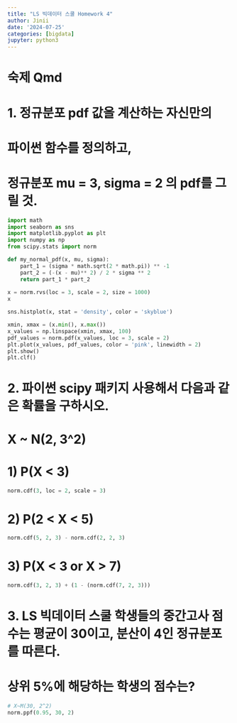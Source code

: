```yaml
---
title: "LS 빅데이터 스쿨 Homework 4"
author: Jinii
date: '2024-07-25'
categories: [bigdata]
jupyter: python3
---
```


# 숙제 Qmd

# 1. 정규분포 pdf 값을 계산하는 자신만의
# 파이썬 함수를 정의하고, 
# 정규분포 mu = 3, sigma = 2 의 pdf를 그릴 것.
``` python

import math
import seaborn as sns
import matplotlib.pyplot as plt
import numpy as np
from scipy.stats import norm

def my_normal_pdf(x, mu, sigma):
    part_1 = (sigma * math.sqrt(2 * math.pi)) ** -1
    part_2 = (-(x - mu)** 2) / 2 * sigma ** 2
    return part_1 * part_2
    
x = norm.rvs(loc = 3, scale = 2, size = 1000)
x

sns.histplot(x, stat = 'density', color = 'skyblue')

xmin, xmax = (x.min(), x.max())
x_values = np.linspace(xmin, xmax, 100)
pdf_values = norm.pdf(x_values, loc = 3, scale = 2)
plt.plot(x_values, pdf_values, color = 'pink', linewidth = 2)
plt.show()
plt.clf()

```

# 2. 파이썬 scipy 패키지 사용해서 다음과 같은 확률을 구하시오.
# X ~ N(2, 3^2)
# 1) P(X < 3)
``` python
norm.cdf(3, loc = 2, scale = 3)

```


# 2) P(2 < X < 5)
``` python
norm.cdf(5, 2, 3) - norm.cdf(2, 2, 3)

```


# 3) P(X < 3 or X > 7)
``` python
norm.cdf(3, 2, 3) + (1 - (norm.cdf(7, 2, 3)))

```


# 3. LS 빅데이터 스쿨 학생들의 중간고사 점수는 평균이 30이고, 분산이 4인 정규분포를 따른다.
# 상위 5%에 해당하는 학생의 점수는?

``` python
# X~M(30, 2^2)
norm.ppf(0.95, 30, 2)

```
